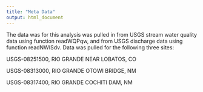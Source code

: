 ```yaml
---
title: "Meta Data"
output: html_document
---
```


The data was for this analysis was pulled in from USGS stream water quality data using function readWQPqw, and from USGS discharge data using function readNWISdv. Data was pulled for the following three sites: 

USGS-08251500, RIO GRANDE NEAR LOBATOS, CO

USGS-08313000, RIO GRANDE OTOWI BRIDGE, NM

USGS-08317400, RIO GRANDE COCHITI DAM, NM